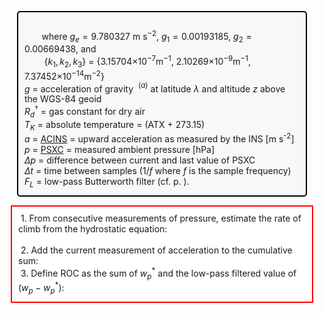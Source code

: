 <style>
p.box {
background-color: #F8F8F8;
padding: 10px;
border: 2px solid black;
margin-left: 20px;
margin-right: 20px;
border-radius: 5px;
}
</style>

<style>
p.box2 {
background-color: #FFFFFF;
padding: 10px;
border: 2px solid red;
margin-left: 10px;
margin-right: 10px;
border-radius: 1px;
}
</style>

<!-- \fbox{\begin{minipage}[t]{0.95\textwidth}% -->
<p class=box>
\begin{align}
g(z,\lambda)=g_{e}\left(\frac{1+g_{1}\sin^{2}(\lambda)}{(1-g_{2}\sin^{2}\lambda)^{1/2}}\right)(1-(k_{1}-k_{2}\sin^{2}(\lambda))z+k_{3}z^{2})
(\#eq:gsublambda)
\end{align}  
\ \ \ \ \ \ \ where $g_{e}=9.780327$\ m\ s$^{-2}$, $g_{1}=0.00193185$, $g_{2}=0.00669438$, and  
\ \ \ \ \ \ \  {$k_{1},k_{2},k_{3}$} = {3.15704$\times 10^{-7}\mathrm{m}^{-1}$,
2.10269$\times 10^{-9}\mathrm{m}^{-1}$, 7.37452$\times 10^{-14}\mathrm{m}^{-2}$}  
$g$ = \label{-constant-g}acceleration of gravity\ \ $^{(a)}$\footnote{ } at latitude $\lambda$ and altitude $z$ above the WGS-84 \index{WGS-84 geoid}geoid\
$R_{d}{}^{\dagger}$ = gas constant for dry air  
$T_{K}$ = absolute temperature = (ATX + 273.15)  
$a$ = [ACINS](#acins) = upward acceleration as measured by the INS [m\ s^-2^]  
$p$ = [PSXC](#psx) = measured ambient pressure [hPa]  
$\Delta p$ = difference between current and last value of PSXC  
$\Delta t$ = time between samples (1/$f$ where $f$ is the sample
frequency)  
$F_{L}$ = low-pass Butterworth filter (cf.\ p.\ \pageref{compFilter}).  
</p>

<p class=box2>
\ 1. From consecutive measurements of pressure, estimate the rate of climb
from the hydrostatic equation:  
\begin{equation}
w_{p}=-\frac{R_{d}T_{k}}{gp}\frac{\Delta p}{\Delta t}
(\#eq:wphe)  
\end{equation}  
\ 2. Add the current measurement of acceleration to the cumulative sum:
\begin{equation}
w_{p}^{*}\leftarrow w_{p}^{*}+a\Delta t
(\#eq:wpstar)
\end{equation}  
\ 3. Define ROC as the sum of $w_{p}^{*}$ and the low-pass filtered value
of ($w_{p}-w_{p}^{*}$):  
\begin{align}
\mathrm{ROC} & =w_{p}^{*}+F_{L}(w_{p}-w_{p}^{*})
(\#eq:ROC)  
\end{align}
</p>
  
